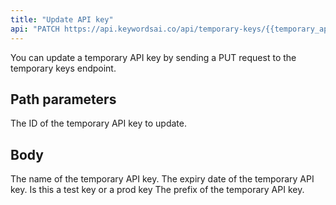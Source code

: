 ```yaml
---
title: "Update API key"
api: "PATCH https://api.keywordsai.co/api/temporary-keys/{{temporary_api_key_id}}/"
---
```


You can update a temporary API key by sending a PUT request to the temporary keys endpoint.

## Path parameters

<ParamField path="temporary_api_key_id" type="string">
  The ID of the temporary API key to update.
</ParamField>

## Body

<ParamField body="name" type="string">
  The name of the temporary API key.
</ParamField>

<ParamField body="expiry_date" type="string">
  The expiry date of the temporary API key.
</ParamField>

<ParamField body="is_test" type="boolean">
  Is this a test key or a prod key
</ParamField>

<ParamField body="prefix" type="string">
  The prefix of the temporary API key.
</ParamField>